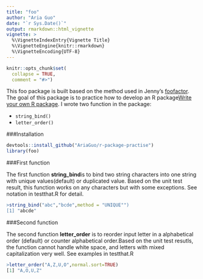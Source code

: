 ```yaml
---
title: "foo"
author: "Aria Guo"
date: "`r Sys.Date()`"
output: rmarkdown::html_vignette
vignette: >
  %\VignetteIndexEntry{Vignette Title}
  %\VignetteEngine{knitr::rmarkdown}
  %\VignetteEncoding{UTF-8}
---
```

```r
knitr::opts_chunk$set(
  collapse = TRUE,
  comment = "#>")
```

This foo package is built based on the method used in Jenny's [foofactor](https://github.com/STAT545-UBC/foofactors). The goal of this package is to practice how to develop an R package[Write your own R package](http://stat545-ubc.github.io/packages00_index.html). I wrote two function in the package:

- `string_bind()`
- `letter_order()`

###Installation
```r
devtools::install_github("AriaGuo/r-package-practise")
library(foo)
```

###First function

The first function **string_bind**is to bind two string characters into one string with unique values(default) or duplicated value. Based on the unit test result, this function works on any characters but with some exceptions. See notation in testthat.R for detail.

```r
>string_bind("abc","bcde",method = "UNIQUE"")
[1] "abcde"
```

###Second function

The second function **letter_order** is to reorder input letter in a alphabetical order (default) or counter alphabetical order.Based on the unit test resutls, the function cannot handle white space, and letters with mixed capitalization very well. See examples in testthat.R

```r
>letter_order("A,Z,U,O",normal.sort=TRUE)
[1] "A,O,U,Z"
```

